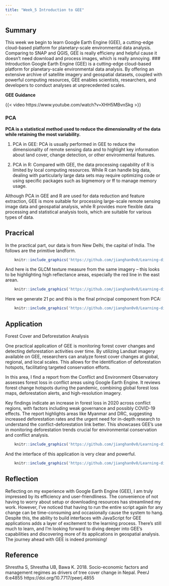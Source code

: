 ```yaml
---
title: "Week_5 Introduction to GEE"
---
```


## Summary

This week we begin to learn Google Earth Engine (GEE), a cutting-edge cloud-based platform for planetary-scale environmental data analysis. Comparing to SNAP and QGIS, GEE is really efficieny and helpful cause it doesn't need download and process images, which is really annoying. \### Introduction Google Earth Engine (GEE) is a cutting-edge cloud-based platform for planetary-scale environmental data analysis. By offering an extensive archive of satellite imagery and geospatial datasets, coupled with powerful computing resources, GEE enables scientists, researchers, and developers to conduct analyses at unprecedented scales.

**GEE Guidance**

{{< video https://www.youtube.com/watch?v=XHH5MBvnSkg >}}

### PCA

**PCA is a statistical method used to reduce the dimensionality of the data while retaining the most variability.**

1.  PCA in GEE: PCA is usually performed in GEE to reduce the dimensionality of remote sensing data and to highlight key information about land cover, change detection, or other environmental features.

2.  PCA in R: Compared with GEE, the data processing capability of R is limited by local computing resources. While R can handle big data, dealing with particularly large data sets may require optimizing code or using specific packages such as bigmemory or ff to manage memory usage.

Although PCA in GEE and R are used for data reduction and feature extraction, GEE is more suitable for processing large-scale remote sensing image data and geospatial analysis, while R provides more flexible data processing and statistical analysis tools, which are suitable for various types of data.

## Pracrical

In the practical part, our data is from New Delhi, the capital of India. The follows are the primitive landform.

```r
    knitr::include_graphics('https://github.com/jianghan0v0/Learning-diary-han-jiang/raw/main/images/wk5-3.png')
```

And here is the GLCM texture measure from the same imagery -- this looks to be highlighting high reflectance areas, especially the red line in the east arean.

```r
    knitr::include_graphics('https://github.com/jianghan0v0/Learning-diary-han-jiang/raw/main/images/wk5-2.png')
```

Here we generate 21 pc and this is the final principal component from PCA:

```r
    knitr::include_graphics('https://github.com/jianghan0v0/Learning-diary-han-jiang/raw/main/images/wk5-1.png')
```

## Application

Forest Cover and Deforestation Analysis

One practical application of GEE is monitoring forest cover changes and detecting deforestation activities over time. By utilizing Landsat imagery available on GEE, researchers can analyze forest cover changes at global, regional, and local scales. This allows for the identification of deforestation hotspots, facilitating targeted conservation efforts.

In this area, I find a report from the Conflict and Environment Observatory assesses forest loss in conflict areas using Google Earth Engine. It reviews forest change hotspots during the pandemic, combining global forest loss maps, deforestation alerts, and high-resolution imagery.

Key findings indicate an increase in forest loss in 2020 across conflict regions, with factors including weak governance and possibly COVID-19 effects. The report highlights areas like Myanmar and DRC, suggesting increased deforestation rates and the urgent need for in-depth research to understand the conflict-deforestation link better. This showcases GEE's use in monitoring deforestation trends crucial for environmental conservation and conflict analysis.

```r
    knitr::include_graphics('https://github.com/jianghan0v0/Learning-diary-han-jiang/raw/main/images/drc.jpg')
```

And the interface of this application is very clear and powerful.

```r
    knitr::include_graphics('https://github.com/jianghan0v0/Learning-diary-han-jiang/raw/main/images/drc_1.jpg')
```

## Reflection

Reflecting on my experience with Google Earth Engine (GEE), I am truly impressed by its efficiency and user-friendliness. The convenience of not having to worry about setup or downloading resources has streamlined my work. However, I've noticed that having to run the entire script again for any change can be time-consuming and occasionally cause the system to hang. Despite this, the ability to build interfaces with JavaScript for GEE applications adds a layer of excitement to the learning process. There's still much to learn, and I'm looking forward to diving deeper into GEE's capabilities and discovering more of its applications in geospatial analysis. The journey ahead with GEE is indeed promising!

## Reference

Shrestha S, Shrestha UB, Bawa K. 2018. Socio-economic factors and management regimes as drivers of tree cover change in Nepal. PeerJ 6:e4855 https://doi.org/10.7717/peerj.4855

